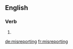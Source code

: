 ==English==

===Verb===
{{head|en|present participle}}

# {{present participle of|misreport|lang=en}}

[[de:misreporting]]
[[fr:misreporting]]